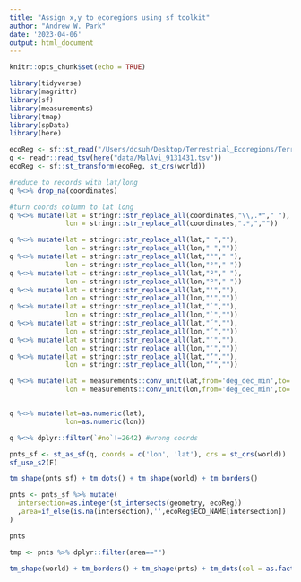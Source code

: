 ```yaml
---
title: "Assign x,y to ecoregions using sf toolkit"
author: "Andrew W. Park"
date: '2023-04-06'
output: html_document
---
```


```r
knitr::opts_chunk$set(echo = TRUE)
```


```r
library(tidyverse)
library(magrittr)
library(sf)
library(measurements)
library(tmap)
library(spData)
library(here)
```

```r
ecoReg <- sf::st_read("/Users/dcsuh/Desktop/Terrestrial_Ecoregions/Terrestrial_Ecoregions.shp")
q <- readr::read_tsv(here("data/MalAvi_9131431.tsv"))
ecoReg <- sf::st_transform(ecoReg, st_crs(world))
```

```r
#reduce to records with lat/long
q %<>% drop_na(coordinates)

#turn coords column to lat long
q %<>% mutate(lat = stringr::str_replace_all(coordinates,"\\,.*"," "),
              lon = stringr::str_replace_all(coordinates,".*,",""))

q %<>% mutate(lat = stringr::str_replace_all(lat," ",""),
              lon = stringr::str_replace_all(lon," ",""))
q %<>% mutate(lat = stringr::str_replace_all(lat,"°"," "),
              lon = stringr::str_replace_all(lon,"°"," "))
q %<>% mutate(lat = stringr::str_replace_all(lat,"º"," "),
              lon = stringr::str_replace_all(lon,"º"," "))
q %<>% mutate(lat = stringr::str_replace_all(lat,"'",""),
              lon = stringr::str_replace_all(lon,"'",""))
q %<>% mutate(lat = stringr::str_replace_all(lat,"`",""),
              lon = stringr::str_replace_all(lon,"`",""))
q %<>% mutate(lat = stringr::str_replace_all(lat,"´",""),
              lon = stringr::str_replace_all(lon,"´",""))
q %<>% mutate(lat = stringr::str_replace_all(lat,"′",""),
              lon = stringr::str_replace_all(lon,"′",""))
q %<>% mutate(lat = stringr::str_replace_all(lat,"’",""),
              lon = stringr::str_replace_all(lon,"’",""))

q %<>% mutate(lat = measurements::conv_unit(lat,from='deg_dec_min',to='dec_deg'),
              lon = measurements::conv_unit(lon,from='deg_dec_min',to='dec_deg'))


q %<>% mutate(lat=as.numeric(lat),
              lon=as.numeric(lon))
```



```r
q %<>% dplyr::filter(`#no`!=2642) #wrong coords

pnts_sf <- st_as_sf(q, coords = c('lon', 'lat'), crs = st_crs(world))
sf_use_s2(F)
```

```r
tm_shape(pnts_sf) + tm_dots() + tm_shape(world) + tm_borders()
```

```r
pnts <- pnts_sf %>% mutate(
  intersection=as.integer(st_intersects(geometry, ecoReg))
  ,area=if_else(is.na(intersection),'',ecoReg$ECO_NAME[intersection])
) 

pnts

tmp <- pnts %>% dplyr::filter(area=="")


```

```r
tm_shape(world) + tm_borders() + tm_shape(pnts) + tm_dots(col = as.factor("area"), size = 0.1, legend.show = F) + tmap_options(max.categories = n_distinct(pnts$area))
```


